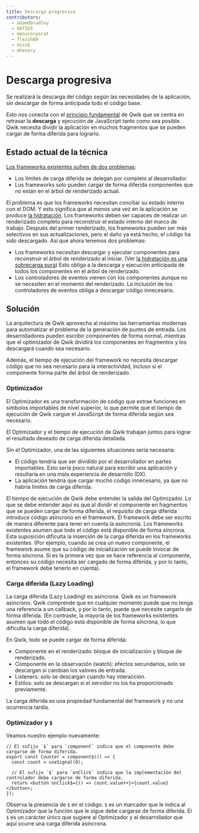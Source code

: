 ```yaml
---
title: Descarga progresiva
contributors:
  - adamdbradley
  - RATIU5
  - manucorporat
  - fleish80
  - msssk
  - mhevery
---
```


# Descarga progresiva

Se realizará la descarga del código según las necesidades de la aplicación, sin descargar de forma anticipada todo el código base.

Esto nos conecta con el [principio fundamental](../../think-qwik/index.mdx) de Qwik que se centra en retrasar la **descarga** y ejecución de JavaScript tanto como sea posible. Qwik necesita dividir la aplicación en muchos fragmentos que se pueden cargar de forma diferida para lograrlo.

## Estado actual de la técnica

[Los frameworks existentes sufren de dos problemas](https://www.builder.io/blog/dont-blame-the-developer-for-what-the-frameworks-did):

- Los límites de carga diferida se delegan por completo al desarrollador.
- Los frameworks solo pueden cargar de forma diferida componentes que no están en el árbol de renderizado actual.

El problema es que los frameworks necesitan conciliar su estado interno con el DOM. Y esto significa que al menos una vez en la aplicación se produce [la hidratación](../../concepts/resumable/#resumable-vs-hydration). Los frameworks deben ser capaces de realizar un renderizado completo para reconstruir el estado interno del marco de trabajo. Después del primer renderizado, los frameworks pueden ser más selectivos en sus actualizaciones, pero el daño ya está hecho, el código ha sido descargado. Así que ahora tenemos dos problemas:

- Los frameworks necesitan descargar y ejecutar componentes para reconstruir el árbol de renderizado al iniciar. (Ver [la hidratación es una sobrecarga pura](https://www.builder.io/blog/hydration-is-pure-overhead)) Esto obliga a la descarga y ejecución anticipada de todos los componentes en el árbol de renderizado.
- Los controladores de eventos vienen con los componentes aunque no se necesiten en el momento del renderizado. La inclusión de los controladores de eventos obliga a descargar código innecesario.

## Solución

La arquitectura de Qwik aprovecha al máximo las herramientas modernas para automatizar el problema de la generación de puntos de entrada. Los desarrolladores pueden escribir componentes de forma normal, mientras que el optimizador de Qwik dividirá los componentes en fragmentos y los descargará cuando sea necesario.

Además, el tiempo de ejecución del framework no necesita descargar código que no sea necesario para la interactividad, incluso si el componente forma parte del árbol de renderizado.

### Optimizador

El Optimizador es una transformación de código que extrae funciones en símbolos importables de nivel superior, lo que permite que el tiempo de ejecución de Qwik cargue el JavaScript de forma diferida según sea necesario.

El Optimizador y el tiempo de ejecución de Qwik trabajan juntos para lograr el resultado deseado de carga diferida detallada.

Sin el Optimizador, una de las siguientes situaciones sería necesaria:

- El código tendría que ser dividido por el desarrollador en partes importables. Esto sería poco natural para escribir una aplicación y resultaría en una mala experiencia de desarrollo (DX).
- La aplicación tendría que cargar mucho código innecesario, ya que no habría límites de carga diferida.

El tiempo de ejecución de Qwik debe entender la salida del Optimizador. Lo que se debe entender aquí es que al dividir el componente en fragmentos que se pueden cargar de forma diferida, el requisito de carga diferida introduce código asíncrono en el framework. El framework debe ser escrito de manera diferente para tener en cuenta la asincronía. Los frameworks existentes asumen que todo el código está disponible de forma síncrona. Esta suposición dificulta la inserción de la carga diferida en los frameworks existentes. (Por ejemplo, cuando se crea un nuevo componente, el framework asume que su código de inicialización se puede invocar de forma síncrona. Si es la primera vez que se hace referencia al componente, entonces su código necesita ser cargado de forma diferida, y por lo tanto, el framework debe tenerlo en cuenta).

### Carga diferida (Lazy Loading)

La carga diferida (Lazy Loading) es asíncrona. Qwik es un framework asíncrono. Qwik comprende que en cualquier momento puede que no tenga una referencia a un callback, y por lo tanto, puede que necesite cargarlo de forma diferida. (En contraste, la mayoría de los frameworks existentes asumen que todo el código está disponible de forma síncrona, lo que dificulta la carga diferida).

En Qwik, todo se puede cargar de forma diferida:

- Componente en el renderizado: bloque de inicialización y bloque de renderizado.
- Componente en la observación (watch): efectos secundarios, solo se descargan si cambian los valores de entrada.
- Listeners: solo se descargan cuando hay interacción.
- Estilos: solo se descargan si el servidor no los ha proporcionado previamente.

La carga diferida es una propiedad fundamental del framework y no una ocurrencia tardía.

### Optimizador y `$`

Veamos nuestro ejemplo nuevamente:

```tsx
// El sufijo `$` para `component` indica que el componente debe cargarse de forma diferida.
export const Counter = component$(() => {
  const count = useSignal(0);

  // El sufijo `$` para `onClick` indica que la implementación del controlador debe cargarse de forma diferida.
  return <button onClick$={() => count.value++}>{count.value}</button>;
});
```

Observa la presencia de `$` en el código. `$` es un marcador que le indica al Optimizador que la función que le sigue debe cargarse de forma diferida. El `$` es un carácter único que sugiere al Optimizador y al desarrollador que aquí ocurre una carga diferida asíncrona.

